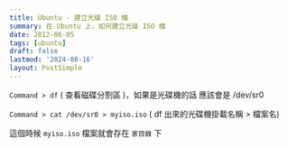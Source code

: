 ```yaml
---
title: Ubuntu - 建立光碟 ISO 檔
summary: 在 Ubuntu 上，如何建立光碟 ISO 檔
date: 2012-06-05
tags: [ubuntu]
draft: false
lastmod: '2024-08-16'
layout: PostSimple
---
```


`Command > df` ( 查看磁碟分割區 )，如果是光碟機的話 應該會是 /dev/sr0

`Command > cat /dev/sr0 > myiso.iso` ( df 出來的光碟機掛載名稱 > 檔案名)

這個時候 `myiso.iso` 檔案就會存在 `家目錄` 下
